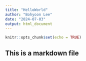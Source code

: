 ---
title: "HelloWorld"
author: "Bohyoon Lee"
date: "2024-07-03"
output: html_document
---

```{r setup, include=FALSE}
knitr::opts_chunk$set(echo = TRUE)
```

## This is a markdown file